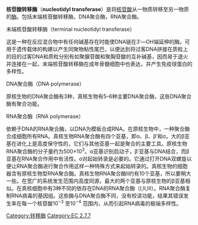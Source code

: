 {{expert|time=2010-11-16T03:43:41+00:00}}
'''核苷酸转移酶'''（'''nucleotidyl transferase'''）是将[[核苷酸|核苷酸]]从一物质转移至另一物质的[[酶|酶]]。包括末端核苷酸转移酶，DNA聚合酶，RNA聚合酶。

; 末端核苷酸转移酶（terminal nucleotidyl transferase）
这是一种在反应混合物中有任何碱基存在时能使DNA链在3′—OH端延伸的酶。可用于遗传载体的构建以产生同聚物粘性尾巴，以便达到将过客DNA拼接在质粒上的目的过客DNA和质粒分别有如聚腺苷酸和聚胸苷酸的互补碱基，因而易于退火并连接在一起，末端核苷酸转移酶在成年骨髓细胞中也表达，并产生免疫球蛋白的多样性。

; DNA聚合酶（DNA polymerase）
原核生物的DNA聚合酶有3种，真核生物有5–6种主要DNA聚合酶，这些DNA聚合酶有聚合功能。

; RNA聚合酶（RNA polymerase）
依赖于DNA的RNA聚合酶，以DNA为模板合成RNA。在原核生物中，一种聚合酶合成细胞所有RNA。真核生物RNA聚合酶有四个亚基，即α、β、β′和σ。大的β亚基在进化上是高度保守性的，它们与其他亚基一起是聚合的主要工具。原核生物RNA聚合酶的分子量约为500×10<sup>3</sup>。α亚基识别启动子，β′亚基与DNA结合，而β亚基在RNA聚合作用中有活性。σ对起始转录是必要的。它通过打开DNA双螺旋以便让RNA聚合酶进行聚合作用这样一种特殊方式来起始转录的。真核生物的细胞器含有原核生物型RNA聚合酶。真核生物RNA聚合酶II约有10个亚基，所以要稍大一些。在宽广的系统发生范围内高度同源，最大的两个亚基与原核生物的β亚基相似。在真核细胞中有3种不同的依存在DNA的RNA聚合酶（I,II,III）。RNA聚合酶复制RNA病毒的基因组。这些酶与DNA聚合酶不同，没有校读功能，结果其错误发生率在每一个核苷酸10<sup>−3</sup> 至10<sup>−4</sup> 范围内，从而引起RNA病毒的极端多样性。
{{激酶}}
[[Category:转移酶|Category:转移酶]]
[[Category:EC_2.7.7|Category:EC 2.7.7]]